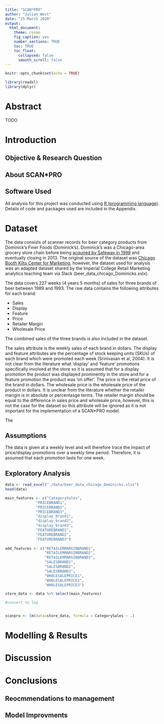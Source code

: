 ```yaml
---
title: "SCAN*PRO"
author: "Julian West"
date: "25 March 2020"
output: 
  html_document:
    theme: cosmo
    fig_caption: yes
    number_sections: TRUE
    toc: TRUE
    toc_float:
      collapsed: false
      smooth_scroll: false
---
```


```r
knitr::opts_chunk$set(echo = TRUE)
```


```r
library(readxl)
library(dplyr)
```

# Abstract 
TODO

# Introduction

## Objective & Research Question

## About SCAN*PRO

## Software Used

All analysis for this project was conducted using [R (programming language)](https://www.r-project.org/). Details of code and packages used are included in the Appendix.


# Dataset
The data consists of scanner records for beer category products from Dominick's Finer Foods (Dominick's). Dominick's was a Chicago-area grocery store chain before being [acquired by Safeway in 1998](https://en.wikipedia.org/wiki/Dominick%27s) and eventually closing in 2013. The original source of the dataset was [Chicago Booth Kilts Center for Marketing](https://www.chicagobooth.edu/research/kilts/datasets/dominicks), however, the dataset used for analysis was an adapted dataset shared by the Imperial College Retail Marketing analytics teaching team via Slack (beer_data_chicago_Dominicks.xslx).


The data covers 227 weeks (4 years 5 months) of sales for three brands of beer between 1989 and 1993. The raw data contains the following attributes for each brand:

- Sales
- Display
- Feature
- Price
- Retailer Margin
- Wholesale Price

The combined sales of the three brands is also included in the dataset.

The sales attribute is the weekly sales of each brand in dollars. The display and feature attributes are the percentage of stock keeping units (SKUs) of each brand which were promoted each week (Srinivasan et al, 2004). It is not clear from the literature what 'display' and 'feature' promotions specifically involved at the store so it is assumed that for a display promotion the product was displayed prominently in the store and for a feature promotion the product was 'on offer'. The price is the retail price of the brand in dollars. The wholesale price is the wholesale price of the product in dollars. It is unclear from the literature whether the retailer marigin is in absolute or percentasge terms. The retailer margin should be equal to the difference in sales price and wholesale price, however, this is not the case for the dataset so this attribute will be ignored as it is not important for the implementation of a SCAN*PRO model.

The 


## Assumptions
The data is given at a weekly level and will therefore trace the impact of price/display promotions over a weekly time period. Therefore, it is assumed that each promotion lasts for one week.


## Exploratory Analysis 

```r
data <- read_excel("./data/beer_data_chicago_Dominicks.xlsx")
head(data)
```

```r
main_features <- c("CategorySales",
              "PRICEBRAND1",
              "PRICEBRAND2",
              "PRICEBRAND3",
              "display_brand1",
              "display_brand2",
              "display_brand3",
              "FEATUREBRAND1",
              "FEATUREBRAND2",
              "FEATUREBRAND3")
              
add_features <- c("RETAILERMARGINBRAND1",
                  "RETAILERMARGINBRAND2",
                  "RETAILERMARGINBRAND3",
                  "SALESBRAND1",
                  "SALESBRAND2",
                  "SALESBRAND3",
                  "WHOLESALEPRICE1",
                  "WHOLESALEPRICE2",
                  "WHOLESALEPRICE3")

store_data <- data %>% select(main_features)

#convert to log


scanpro <- lm(data=store_data, formula = CategorySales ~ .)

```

# Modelling & Results

# Discussion

# Conclusions

## Reocmmendations to management


## Model Improvments